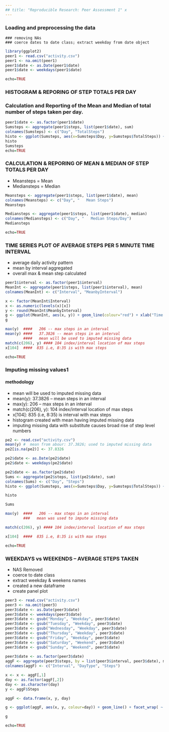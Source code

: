 ```yaml
---
## title: "Reproducible Research: Peer Assessment 1" x
---
```


### Loading and preprocessing the data
	### removing NAs 
	### coerce dates to date class; extract weekday from date object

```r

library(ggplot2)
peer1 <- read.csv("activity.csv")
peer1 <- na.omit(peer1)
peer1$date <- as.Date(peer1$date)
peer1$date <- weekdays(peer1$date)

echo=TRUE

```

### HISTOGRAM & REPORING OF STEP TOTALS PER DAY
### Calculation and Reporting of the Mean and Median of total number of steps taken per day.

```r

peer1$date <- as.factor(peer1$date)
Sumsteps <- aggregate(peer1$steps, list(peer1$date), sum)
colnames(Sumsteps) <- c("Day", "TotalSteps")
histo <- ggplot(Sumsteps, aes(x=Sumsteps$Day, y=Sumsteps$TotalSteps)) + geom_histogram(stat="identity", binwidth = 0.5, color="black", fill="yellow") +  ylim(0, 100000) + xlab("Weekday") + ylab("Number of Steps") + labs(title="TOTAL STEPS TAKEN PER DAY")
histo
Sumsteps
echo=TRUE
```

### CALCULATION & REPORING OF MEAN & MEDIAN OF STEP TOTALS PER DAY
- Meansteps = Mean
- Mediansteps = Median

```r

Meansteps <- aggregate(peer1$steps, list(peer1$date), mean)
colnames(Meansteps) <- c("Day", "   Mean Steps")
Meansteps

Mediansteps <- aggregate(peer1$steps, list(peer1$date), median)
colnames(Mediansteps) <- c("Day", "   Median Steps/Day")
Mediansteps

echo=TRUE
```

###  TIME SERIES PLOT OF AVERAGE STEPS PER 5 MINUTE TIME INTERVAL
- average daily activity pattern
- mean by interval aggregated
- overall max & mean step calculated

```r

peer1$interval <- as.factor(peer1$interval)
MeanInt <- aggregate(peer1$steps, list(peer1$interval), mean)
colnames(MeanInt) <- c("Interval", "MeanbyInterval")

x <- factor(MeanInt$Interval)
x <- as.numeric(levels(x)[x])
y <- round(MeanInt$MeanbyInterval)
g <- ggplot(MeanInt, aes(x, y)) + geom_line(colour="red") + xlab("Time Intervals") + ylab("Average Number of Steps")+ xlab("5-Minute Intervals") + labs(title="AVERAGE STEPS TAKEN PER TIME INTERVAL")
g

max(y)  ####   206 -- max steps in an interval
mean(y) ####   37.3826 -- mean steps in an interval
		####   mean will be used to imputed missing data
match(c(206), y) #### 104 index/interval location of max steps
x[104]  ####  835 i.e, 8:35 is with max steps

echo=TRUE
```

### Imputing missing values1
#### methodology 
-  	mean will be used to imputed missing data
-  	mean(y): 37.3826 -- mean steps in an interval
-	max(y):	206 -- max steps in an interval
-   match(c(206), y):  104 index/interval location of max steps
-   x[104]:  835 (i.e, 8:35) is interval with max steps
-	histogram created with mean having imputed missing data
-   imputing missing data with substitute causes broad rise of step level numbers

```r

pe2 <- read.csv("activity.csv")
mean(y) #  mean from abour: 37.3826; used to imputed missing data
pe2[is.na(pe2)] <- 37.8326

pe2$date <- as.Date(pe2$date)
pe2$date <- weekdays(pe2$date)

pe2$date <- as.factor(pe2$date)
Sums <- aggregate(pe2$steps, list(pe2$date), sum)
colnames(Sums) <- c("Day", "Steps")
histo <- ggplot(Sumsteps, aes(x=Sumsteps$Day, y=Sumsteps$TotalSteps)) + geom_histogram(stat="identity", binwidth = 0.5, color="black", fill="yellow") +  ylim(0, 100000) + xlab("Weekday") + ylab("Number of Steps") + labs(title="TOTAL STEPS TAKEN PER DAY")

histo

Sums

max(y)  ####   206 -- max steps in an interval
		###   mean was used to impute missing data

match(c(206), y) #### 104 index/interval location of max steps

x[104]  ####  835 i.e, 8:35 is with max steps

echo=TRUE

```

### WEEKDAYS vs WEEKENDS -- AVERAGE STEPS TAKEN
- NAS Removed
- coerce to date class
- extract weekday & weekens names
- created a new dataframe
- create panel plot

```r

peer3 <- read.csv("activity.csv")
peer3 <- na.omit(peer3)
peer3$date <- as.Date(peer3$date)
peer3$date <- weekdays(peer3$date)
peer3$date <- gsub("Monday", "Weekday", peer3$date)
peer3$date <- gsub("Tuesday", "Weekday", peer3$date)
peer3$date <- gsub("Wednesday", "Weekday", peer3$date)
peer3$date <- gsub("Thursday", "Weekday", peer3$date)
peer3$date <- gsub("Friday", "Weekday", peer3$date)
peer3$date <- gsub("Saturday", "Weekend", peer3$date)
peer3$date <- gsub("Sunday", "Weekend", peer3$date)
 
peer3$date <- as.factor(peer3$date)
aggF <- aggregate(peer3$steps, by = list(peer3$interval, peer3$date), mean)
colnames(aggF) <- c("Interval", "DayType", "Steps")

x <- x <- aggF[,1]
day <- as.factor(aggF[,2])
day <- as.character(day)
y <- aggF$Steps

aggF <- data.frame(x, y, day)

g <- ggplot(aggF, aes(x, y, colour=day)) + geom_line() + facet_wrap( ~ day, nrow=2) + xlab("Time Intervals") + ylab("Average Steps Taken") + labs(title="Average Steps Taken\n(Weekday vs Weekend)")

g

echo=TRUE

```


